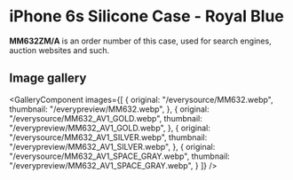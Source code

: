 
# iPhone 6s Silicone Case - Royal Blue

<Callout type='info' emoji='👉🏻'>**MM632ZM/A** is an order number of this case, used for search engines, auction websites and such.</Callout>

## Image gallery

<GalleryComponent
    images={[
      {
        original: "/everysource/MM632.webp",
        thumbnail: "/everypreview/MM632.webp",
      },
      {
        original: "/everysource/MM632_AV1_GOLD.webp",
        thumbnail: "/everypreview/MM632_AV1_GOLD.webp",
      },
      {
        original: "/everysource/MM632_AV1_SILVER.webp",
        thumbnail: "/everypreview/MM632_AV1_SILVER.webp",
      },
      {
        original: "/everysource/MM632_AV1_SPACE_GRAY.webp",
        thumbnail: "/everypreview/MM632_AV1_SPACE_GRAY.webp",
      }
    ]}
  />
